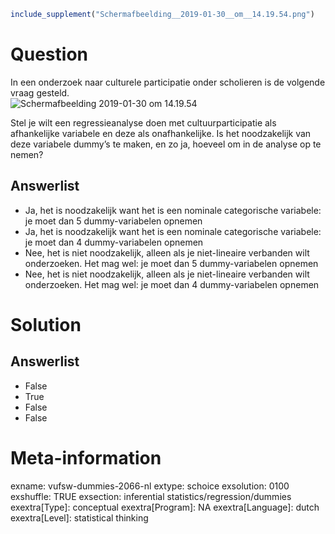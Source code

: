 ```{r, echo = FALSE, results = "hide"}
include_supplement("Schermafbeelding__2019-01-30__om__14.19.54.png")
```

Question
========
In een onderzoek naar culturele participatie onder scholieren is de
volgende vraag gesteld.  
<img src="Schermafbeelding__2019-01-30__om__14.19.54.png"
class="fr-fic fr-dii tvcss_2"
alt="Schermafbeelding 2019-01-30 om 14.19.54" />  
  
Stel je wilt een regressieanalyse doen met cultuurparticipatie als
afhankelijke variabele en deze als onafhankelijke. Is het noodzakelijk
van deze variabele dummy’s te maken, en zo ja, hoeveel om in de analyse
op te nemen?

Answerlist
----------
* Ja, het is noodzakelijk want het is een nominale categorische variabele:
  je moet dan 5 dummy-variabelen opnemen
* J​​​​a, het is noodzakelijk want het is een nominale categorische variabele:
  je moet dan 4 dummy-variabelen opnemen
* Nee, het is niet noodzakelijk, alleen als je niet-lineaire verbanden
  wilt onderzoeken. Het mag wel: je moet dan 5 dummy-variabelen opnemen
* Nee, het is niet noodzakelijk, alleen als je niet-lineaire verbanden
  wilt onderzoeken. Het mag wel: je moet dan 4 dummy-variabelen opnemen

Solution
========










Answerlist
----------
* False
* True
* False
* False

Meta-information
================
exname: vufsw-dummies-2066-nl
extype: schoice
exsolution: 0100
exshuffle: TRUE
exsection: inferential statistics/regression/dummies
exextra[Type]: conceptual
exextra[Program]: NA
exextra[Language]: dutch
exextra[Level]: statistical thinking

